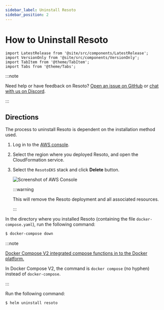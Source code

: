 ```yaml
---
sidebar_label: Uninstall Resoto
sidebar_position: 2
---
```


# How to Uninstall Resoto

```mdx-code-block
import LatestRelease from '@site/src/components/LatestRelease';
import VersionOnly from '@site/src/components/VersionOnly';
import TabItem from '@theme/TabItem';
import Tabs from '@theme/Tabs';
```

:::note

Need help or have feedback on Resoto? [Open an issue on GitHub](https://github.com/someengineering/resoto/issues/new/choose) or [chat with us on Discord](https://discord.gg/someengineering).

:::

## Directions

The process to uninstall Resoto is dependent on the installation method used.

<Tabs groupId="install-method">

<TabItem value="aws" label="Amazon Web Services">

1. Log in to the [AWS console](https://console.aws.amazon.com).

2. Select the region where you deployed Resoto, and open the CloudFormation service.

3. Select the `ResotoEKS` stack and click **Delete** button.

   ![Screenshot of AWS Console](./img/cf-stack.png)

   :::warning

   This will remove the Resoto deployment and all associated resources.

   :::

</TabItem>

<TabItem value="docker" label="Docker">

In the directory where you installed Resoto (containing the file `docker-compose.yaml`), run the following command:

```bash
$ docker-compose down
```

:::note

[Docker Compose V2 integrated compose functions in to the Docker platform.](https://docs.docker.com/compose/#compose-v2-and-the-new-docker-compose-command)

In Docker Compose V2, the command is `docker compose` (no hyphen) instead of `docker-compose`.

:::

</TabItem>

<TabItem value="kubernetes" label="Kubernetes">

Run the following command:

```bash
$ helm uninstall resoto
```

</TabItem>

</Tabs>
